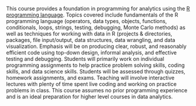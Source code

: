This course provides a foundation in programming for analytics using the [R programming language](https://www.r-project.org/). Topics covered include fundamentals of the R programming language (operators, data types, objects, functions, conditionals, loops, strings, testing, debugging, Monte Carlo methods) as well as techniques for working with data in R (projects & directories, packages, file input/output, data structures, data wrangling, and data visualization. Emphasis will be on producing clear, robust, and reasonably efficient code using top-down design, informal analysis, and effective testing and debugging. Students will primarily work on individual programming assignments to help practice problem solving skills, coding skills, and data science skills. Students will be assessed through quizzes, homework assignments, and exams. Teaching will involve interactive lectures with plenty of time spent live coding and working on practice problems in class. This course assumes no prior programming experience and is an ideal preparation for higher level courses in data analytics.
